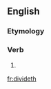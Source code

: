 ==English==

===Etymology===
{{suffix|divide|eth|lang=en}}

===Verb===
{{head|en|verb form}}

# {{en-archaic third-person singular of|divide}}

[[fr:divideth]]